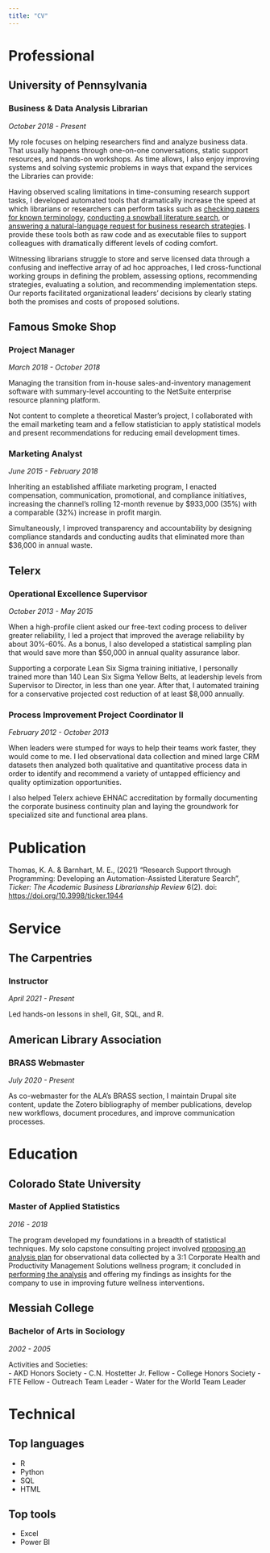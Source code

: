 ```yaml
---
title: "CV"
---
```


# Professional

## University of Pennsylvania

### Business & Data Analysis Librarian

*October 2018 - Present*

My role focuses on helping researchers find and analyze business data. That usually happens through one-on-one conversations, static support resources, and hands-on workshops. As time allows, I also enjoy improving systems and solving systemic problems in ways that expand the services the Libraries can provide:

Having observed scaling limitations in time-consuming research support tasks, I developed automated tools that dramatically increase the speed at which librarians or researchers can perform tasks such as [checking papers for known terminology](https://github.com/kevinathom/term-screener), [conducting a snowball literature search](https://github.com/kevinathom/Snowballer), or [answering a natural-language request for business research strategies](https://github.com/kevinathom/lipp-faq-rag). I provide these tools both as raw code and as executable files to support colleagues with dramatically different levels of coding comfort.

Witnessing librarians struggle to store and serve licensed data through a confusing and ineffective array of ad hoc approaches, I led cross-functional working groups in defining the problem, assessing options, recommending strategies, evaluating a solution, and recommending implementation steps. Our reports facilitated organizational leaders' decisions by clearly stating both the promises and costs of proposed solutions.

## Famous Smoke Shop

### Project Manager

*March 2018 - October 2018*

Managing the transition from in-house sales-and-inventory management software with summary-level accounting to the NetSuite enterprise resource planning platform.

Not content to complete a theoretical Master's project, I collaborated with the email marketing team and a fellow statistician to apply statistical models and present recommendations for reducing email development times.

### Marketing Analyst

*June 2015 - February 2018*

Inheriting an established affiliate marketing program, I enacted compensation, communication, promotional, and compliance initiatives, increasing the channel's rolling 12-month revenue by $933,000 (35%) with a comparable (32%) increase in profit margin.

Simultaneously, I improved transparency and accountability by designing compliance standards and conducting audits that eliminated more than $36,000 in annual waste.

## Telerx

### Operational Excellence Supervisor

*October 2013 - May 2015*

When a high-profile client asked our free-text coding process to deliver greater reliability, I led a project that improved the average reliability by about 30%-60%. As a bonus, I also developed a statistical sampling plan that would save more than $50,000 in annual quality assurance labor.

Supporting a corporate Lean Six Sigma training initiative, I personally trained more than 140 Lean Six Sigma Yellow Belts, at leadership levels from Supervisor to Director, in less than one year. After that, I automated training for a conservative projected cost reduction of at least $8,000 annually.

### Process Improvement Project Coordinator II

*February 2012 - October 2013*

When leaders were stumped for ways to help their teams work faster, they would come to me. I led observational data collection and mined large CRM datasets then analyzed both qualitative and quantitative process data in order to identify and recommend a variety of untapped efficiency and quality optimization opportunities.

I also helped Telerx achieve EHNAC accreditation by formally documenting the corporate business continuity plan and laying the groundwork for specialized site and functional area plans.

# Publication

Thomas, K. A. & Barnhart, M. E., (2021) “Research Support through Programming: Developing an Automation-Assisted Literature Search”, *Ticker: The Academic Business Librarianship Review* 6(2). doi: [https://doi.org/10.3998/ticker.1944](https://doi.org/10.3998/ticker.1944)

# Service

## The Carpentries

### Instructor

*April 2021 - Present*

Led hands-on lessons in shell, Git, SQL, and R.

## American Library Association

### BRASS Webmaster

*July 2020 - Present*

As co-webmaster for the ALA's BRASS section, I maintain Drupal site content, update the Zotero bibliography of member publications, develop new workflows, document procedures, and improve communication processes.

# Education

## Colorado State University

### Master of Applied Statistics

*2016 - 2018*

The program developed my foundations in a breadth of statistical techniques. My solo capstone consulting project involved [proposing an analysis plan](/assets/2018-Plan-RockSolid-KAT.pdf) for observational data collected by a 3:1 Corporate Health and Productivity Management Solutions wellness program; it concluded in [performing the analysis](/assets/2018-Analysis-RockSolid-KAT.pdf) and offering my findings as insights for the company to use in improving future wellness interventions.

## Messiah College

### Bachelor of Arts in Sociology

*2002 - 2005*

Activities and Societies:  
- AKD Honors Society
- C.N. Hostetter Jr. Fellow
- College Honors Society
- FTE Fellow
- Outreach Team Leader
- Water for the World Team Leader

# Technical

## Top languages

- R
- Python
- SQL
- HTML

## Top tools

- Excel
- Power BI
